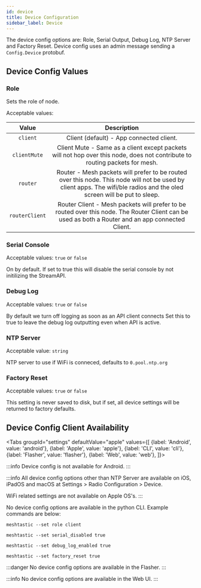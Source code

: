 ```yaml
---
id: device
title: Device Configuration
sidebar_label: Device
---
```



The device config options are: Role, Serial Output, Debug Log, NTP Server and Factory Reset.  Device config uses an admin message sending a `Config.Device` protobuf.

## Device Config Values

### Role
Sets the role of node. 

Acceptable values:

|   Value   |                                                                  Description                                                                                                              |
| :-------: | :---------------------------------------------------------------------------------------: |
|  `client`   | Client (default) - App connected client. |
| `clientMute` | Client Mute - Same as a client except packets will not hop over this node, does not contribute to routing packets for mesh. |
| `router` | Router -  Mesh packets will prefer to be routed over this node. This node will not be used by client apps. The wifi/ble radios and the oled screen will be put to sleep. |
| `routerClient` | Router Client - Mesh packets will prefer to be routed over this node. The Router Client can be used as both a Router and an app connected Client. |


### Serial Console 
Acceptable values: `true` or `false`

On by default. If set to true this will disable the serial console by not initilizing the StreamAPI.

### Debug Log
Acceptable values: `true` or `false`

By default we turn off logging as soon as an API client connects Set this to true to leave the debug log outputting even when API is active.

### NTP Server
Acceptable value: `string`

NTP server to use if WiFi is conneced, defaults to `0.pool.ntp.org`

### Factory Reset
Acceptable values: `true` or `false`

This setting is never saved to disk, but if set, all device settings will be returned to factory defaults.

## Device Config Client Availability

<Tabs
groupId="settings"
defaultValue="apple"
values={[
{label: 'Android', value: 'android'},
{label: 'Apple', value: 'apple'},
{label: 'CLI', value: 'cli'},
{label: 'Flasher', value: 'flasher'},
{label: 'Web', value: 'web'},
]}>
<TabItem value="android">

:::info
Device config is not available for Android.
:::

</TabItem>
<TabItem value="apple">

:::info
All device config options other than NTP Server are available on iOS, iPadOS and macOS at Settings > Radio Configuration > Device.

WiFi related settings are not available on Apple OS's.
:::

</TabItem>
<TabItem value="cli">

No device config options are available in the python CLI. Example commands are below:

```shell title="Set the role to client"
meshtastic --set role client
```

```shell title="Disable serial console"
meshtastic --set serial_disabled true
```

```shell title="Enable debug logging"
meshtastic --set debug_log_enabled true
```

```shell title="Factory reset your radio"
meshtastic --set factory_reset true
```

</TabItem>
<TabItem value="flasher">

:::danger
No device config options are available in the Flasher.
:::

  </TabItem>
  <TabItem value="web">

:::info
No device config options are available in the Web UI.
:::
    
  </TabItem>
</Tabs>